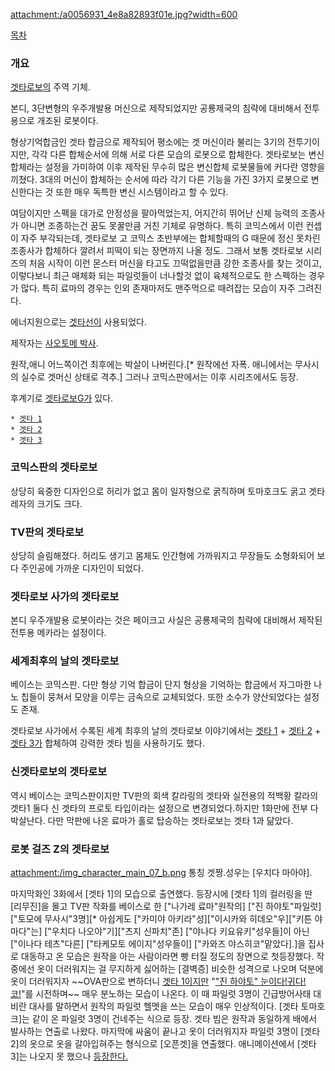 attachment:/a0056931_4e8a82893f01e.jpg?width=600

[[목차]]

=== 개요 ===
[[겟타로보]]의 주역 기체.

본디, 3단변형의 우주개발용 머신으로 제작되었지만 공룡제국의 침략에 대비해서 전투용으로 개조된 로봇이다.

형상기억합금인 겟타 합금으로 제작되어 평소에는 겟 머신이라 불리는 3기의 전투기이지만, 각각 다른 합체순서에 의해 서로 다른 모습의 로봇으로 합체한다. 겟타로보는 변신 합체라는 설정을 가미하여 이후 제작된 무수히 많은 변신합체 로봇물들에 커다란 영향을 끼쳤다. 3대의 머신이 합체하는 순서에 따라 각기 다른 기능을 가진 3가지 로봇으로 변신한다는 것 또한 매우 독특한 변신 시스템이라고 할 수 있다.

여담이지만 스펙을 대가로 안정성을 팔아먹었는지, 어지간히 뛰어난 신체 능력의 조종사가 아니면 조종하는건 꿈도 못꿀만큼 거친 기체로 유명하다. 특히 코믹스에서 이런 컨셉이 자주 부각되는데, 겟타로보 고 코믹스 초반부에는 합체할때의 G 때문에 정신 못차린 조종사가 합체하다 깔려서 피떡이 되는 장면까지 나올 정도. 그래서 보통 겟타로보 시리즈의 처음 시작이 이런 몬스터 머신을 타고도 끄떡없을만큼 강한 조종사를 찾는 것이고, 이렇다보니 최근 매체화 되는 파일럿들이 너나할것 없이 육체적으로도 한 스펙하는 경우가 많다. 특히 료마의 경우는 인외 존재마저도 맨주먹으로 때려잡는 모습이 자주 그려진다.

에너지원으로는 [[겟타선]]이 사용되었다.

제작자는 [[사오토메 박사]].

원작,애니 어느쪽이건 최후에는 박살이 나버린다.[* 원작에선 자폭. 애니에서는 무사시의 실수로 겟머신 상태로 격추.] 그러나 코믹스판에서는 이후 시리즈에서도 등장.

후계기로 [[겟타로보G]]가 있다.

 * [[겟타 1]]
 * [[겟타 2]]
 * [[겟타 3]]

=== 코믹스판의 겟타로보 ===
상당히 육중한 디자인으로 허리가 없고 몸이 일자형으로 굵직하며 토마호크도 굵고 겟타 레자의 크기도 크다.

=== TV판의 겟타로보 ===
상당히 슬림해졌다. 허리도 생기고 몸체도 인간형에 가까워지고 무장들도 소형화되어 보다 주인공에 가까운 디자인이 되었다.

=== 겟타로보 사가의 겟타로보 ===
본디 우주개발용 로봇이라는 것은 페이크고 사실은 공룡제국의 침략에 대비해서 제작된 전투용 메카라는 설정이다.

=== 세계최후의 날의 겟타로보 ===
베이스는 코믹스판. 다만 형상 기억 합금이 단지 형상을 기억하는 합금에서 자그마한 나노 칩들이 뭉쳐서 모양을 이루는 금속으로 교체되었다. 또한 소수가 양산되었다는 설정도 존재. 

겟타로보 사가에서 수록된 세계 최후의 날의 겟타로보 이야기에서는 [[겟타 1]] + [[겟타 2]] + [[겟타 3]]가 합체하여 강력한 겟타 빔을 사용하기도 했다.

=== 신겟타로보의 겟타로보 ===
역시 베이스는 코믹스판이지만 TV판의 회색 칼라링의 겟타와 실전용의 적백황 칼라의 겟타1 둘다 신 겟타의 프로토 타입이라는 설정으로 변경되었다.하지만 1화만에 전부 다 박살난다. 다만 막판에 나온 료마가 홀로 탑승하는 겟타로보는 겟타 1과 닮았다.

=== 로봇 걸즈 Z의 겟타로보 ===
attachment:/img_character_main_07_b.png
통칭 겟짱.성우는 [우치다 마아야]. 

마지막화인 3화에서 [겟타 1]의 모습으로 출연했다. 등장시에 [겟타 1]의 컬러링을 딴 [리무진]을 몰고 TV판 작화를 베이스로 한 ["나가레 료마"원작의] ["진 하야토"파일럿] ["토모에 무사시"3명][* 아쉽게도 ["카미야 아키라"성]["이시카와 히데오"우]["키튼 야마다"는] ["우치다 나오야"기]["츠지 신파치"존] ["야나다 키요유키"성우들]이 아닌 ["이나다 테츠"다른] ["타케모토 에이지"성우들이] ["카와즈 야스히코"맡았다].]을 집사로 대동하고 온 모습은 원작을 아는 사람이라면 빵 터질 정도의 장면으로 첫등장했다. 작중에선 옷이 더러워지는 걸 무지하게 싫어하는 [결벽증] 비슷한 성격으로 나오며 덕분에 옷이 더러워지자 ~~OVA판으로 변하더니 [[겟타 1]]이지만 "[["진 하야토" 눈이다!귀다!코!]]"를 시전하며~~ 매우 분노하는 모습이 나온다. 이 때 파일럿 3명이 긴급방어사태 대비란 대사를 말하면서 원작의 파일럿 헬멧을 쓰는 모습이 매우 인상적이다. [겟타 토마호크]는 같이 온 파일럿 3명이 건네주는 식으로 등장. 겟타 빔은 원작과 동일하게 배에서 발사하는 연출로 나왔다. 마지막에 싸움이 끝나고 옷이 더러워지자 파일럿 3명이 [겟타 2]의 옷으로 옷을 갈아입혀주는 형식으로 [오픈겟]을 연출했다. 애니메이션에서 [겟타 3]는 나오지 못 했으나 [http://egloos.zum.com/kgm84/v/3490748|게임에서는 등장한다.]
